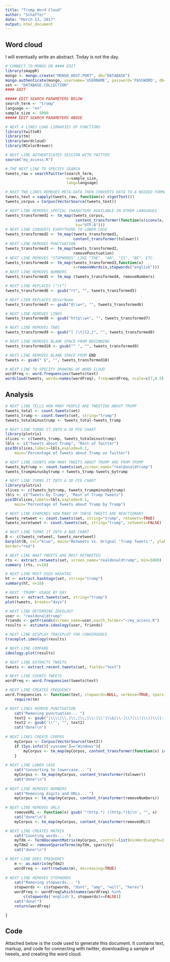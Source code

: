 ```yaml
---
title: "Trump Word Cloud"
author: "Schaffer"
date: "March 13, 2017"
output: html_document
---
```


## Word cloud
I will eventually write an abstract. Today is not the day.

```r
# CONNECT TO MONGO DB #### EDIT
library(smappR)
mongo <- mongo.create("MONGO_HOST:PORT", db="DATABASE")
mongo.authenticate(mongo, username='USERNAME', password='PASSWORD', db="DATABASE")
set <- "DATABASE.COLLECTION"
#### EDIT

##### EDIT SEARCH PARAMETERS BELOW
search_term <- "trump"  
language <- "en"
sample_size <- 5000  
##### EDIT SEARCH PARAMETERS ABOVE

# NEXT 4 LINES LOAD LIBRARIES OF FUNCTIONS
library(twitteR)
library(tm)
library(wordcloud)
library(RColorBrewer)

# NEXT LINE AUTHENTICATES SESSION WITH TWITTER
source("my_access.R")

# THE NEXT LINE TO SPECIFY SEARCH
tweets_raw = searchTwitter(search_term, 
                           n=sample_size,
                           lang=language)

# NEXT TWO LINES REMOVES META-DATA THEN CONVERTS DATA TO A NEEDED FORMAT
tweets_text = sapply(tweets_raw, function(x) x$getText())
tweets_corpus = Corpus(VectorSource(tweets_text))

# NEXT LINE REMOVES SPECIAL CHARACTERS AVAILABLE IN OTHER LANGUAGES
tweets_transformed1 <- tm_map(tweets_corpus, 
                               content_transformer(function(x)iconv(x,
                               to="UTF-8")))
# NEXT LINE CONVERTS EVERYTHING TO LOWER CASE
tweets_transformed2 <- tm_map(tweets_transformed1,
                              content_transformer(tolower))
# NEXT LINE REMOVES PUNCTUATION
tweets_transformed3 <- tm_map(tweets_transformed2,
                              removePunctuation)
# NEXT LINE REMOVES "STOPWORDS" LIKE "THE", "AN", "IS", "BE", ETC.
tweets_transformed4 <- tm_map(tweets_transformed3,function(x) 
                              x=removeWords(x,stopwords("english")))
# NEXT LINE REMOVES NUMBERS
tweets_transformed5 <- tm_map (tweets_transformed4, removeNumbers) 

# NEXT LINE REPLACES (“rt”)
tweets_transformed6 <- gsub("rt", "", tweets_transformed5)

# NEXT LIEN REPLACES @UserName
tweets_transformed7 <- gsub("@\\w+", "", tweets_transformed6)

# NEXT LINE REMOVES LINKS
tweets_transformed8 <- gsub("http\\w+", "", tweets_transformed7)

# NEXT LINE REMOVES TABS
tweets_transformed9 <- gsub("[ |\t]{2,}", "", tweets_transformed8)

# NEXT LINE REMOVES BLANK SPACE FROM BEGINNING 
tweets_transformed10 <- gsub("^ ", "", tweets_transformed9)

# NEXT LINE REMOVES BLANK SPACE FROM END 
tweets <- gsub(" $", "", tweets_transformed10)

# NEXT LINE TO SPECIFY DRAWING OF WORD CLOUD
wordFreq <- word.frequencies(tweets$text)
wordcloud(tweets, words=names(wordFreq), freq=wordFreq, scale=c(7,0.5),colors=brewer.pal(8, "Dark2"),  random.color= FALSE, random.order = FALSE, rot.per=0.1, max.words = 100)
```

## Analysis

```r
# NEXT LINE TELLS HOW MANY PEOPLE ARE TWEETING ABOUT TRUMP
tweets_total <- count.tweets(set)
tweets_trump <- count.tweets(set, string="trump")
tweets_totalminustrump <- tweets_total-tweets_trump

# NEXT LINE TURNS IT INTO A 3D PIE CHART
library(plotrix)
slices <- c(tweets_trump, tweets_totalminustrump)
lbls <- c("Tweets about Trump", "Rest of Twitter")
pie3D(slices,labels=lbls,explode=0.1,
  	main="Percentage of Tweets about Trump on Twitter")
```


```r
# NEXT LINE COUNTS HOW MANY TWEETS ABOUT TRUMP ARE FROM TRUMP
tweets_bytrump <- count.tweets(set,screen_name="realdonaldtrump")
tweets_trumpminusbytrump < tweets_trump-tweets_bytrump

# NEXT LINE TURNS IT INTO A 3D PIE CHART
library(plotrix)
slices <- c(tweets_bytrump, tweets_trumpminusbytrump)
lbls <- c("Tweets by Trump", "Rest of Trump Tweets")
pie3D(slices,labels=lbls,explode=0.1,
  	main="Percentage of Tweets about Trump by Trump")

# NEXT LINE EXAMINES HOW MANY OF THESE TWEETS ARE REACTIONARY 
tweets_retweet <- count.tweets(set, string="trump", retweets=TRUE)
tweets_noretweet <- count.tweets(set, string="trump", retweets=FALSE)

# NEXT LINE TURNS IT INTO A BAR CHART
B <- c(tweets_retweet, tweets_noretweet)
barplot(B, col="blue", main="Retweets vs. Orignal 'Trump Tweets'", ylab="Number of Tweets", names.arg=c("Retweets","Original"),
border="red")
```

```r
# NEXT LINE WHAT TWEETS ARE MOST RETWEETED
rts <- extract.retweets(set, screen_name="realdonaldtrump", min=5000)
summary (rts, n=10)

# NEXT LINE MOST USED HASHTAG 
ht <- extract.hashtags(set, string="trump")
summary(ht, n=10)

# NEXT 'TRUMP' USAGE BY DAY
tweets <- extract.tweets(set, string="trump")
plot(tweets, breaks="days")

```

```r
# NEXT LINE DETERMINE IDEOLOGY
user <- "realdonaldtrump"
friends <- getFriends(screen_name=user,oauth_folder="~/my_access.R")
results <- estimate.ideology(user, friends)

# NEXT LINE DISPLAY TRACEPLOT FOR CONVERGENCE
traceplot.ideology(results)

# NEXT LINE COMPARE 
ideology.plot(results)
```

```r
# NEXT LINE EXTRACTS TWEETS 
tweets <- extract.recent.tweets(set, fields="text")

# NEXT LINE COUNTS TWEETS 
wordFreq <- word.frequencies(tweets$text)

# NEXT LINE CREATES FREQUENCY
word.frequencies <- function(text, stopwords=NULL, verbose=TRUE, sparsity=0.999){
    require(tm)

# NEXT LINES REMOVE PUNCTUATION 
    cat("Removing punctuation... ")
    text2 <- gsub("|\\\\|\\.|\\,|\\;|\\:|\\'|\\&|\\-|\\?|\\!|\\)|\\(|-|‘|\\n|\\’|\\“|\\[", "", text) 
    text2 <- gsub('\\"', "", text2) 
    cat("done!\n")
    
# NEXT LINES CREATE CORPUS 
    myCorpus <- Corpus(VectorSource(text2))
    if (Sys.info()['sysname']=="Windows"){
        myCorpus <- tm_map(myCorpus, content_transformer(function(x) iconv(enc2utf8(x), sub = "byte")))
    }
   
# NEXT LINE LOWER CASE
    cat("Converting to lowercase... ")
    myCorpus <- tm_map(myCorpus, content_transformer(tolower))
    cat("done!\n")
    
# NEXT LINE REMOVES NUMBERS 
    cat("Removing digits and URLs... ")
    myCorpus <- tm_map(myCorpus, content_transformer(removeNumbers))
    
# NEXT LINE REMOVES URLS
    removeURL <- function(x) gsub('"(http.*) |(http.*)$|\n', "", x)
    cat("done!\n")
    myCorpus <- tm_map(myCorpus, content_transformer(removeURL))

# NEXT LINE CREATES MATRIX
    cat("Counting words... ")
    myTdm <- TermDocumentMatrix(myCorpus, control=list(minWordLength=3))
    myTdm2 <- removeSparseTerms(myTdm, sparsity)   
    cat("done!\n") 

# NEXT LINE DOES FREQUENCY  
    m <- as.matrix(myTdm2)
    wordFreq <- sort(rowSums(m), decreasing=TRUE)  
    
# NEXT LINE REMOVES STOPWORDS
    cat("Removing stopwords... ")
    stopwords <- c(stopwords, "dont", "amp", "will", "heres")
    wordFreq <- wordFreq[which(names(wordFreq) %in% 
        c(stopwords('english'), stopwords)==FALSE)]
    cat("done!")
    return(wordFreq)

}
```
## Code

Attached below is the code used to generate this document.  It contains text, markup, and code for connecting with twitter, downloading a sample of tweets, and creating the word cloud.


